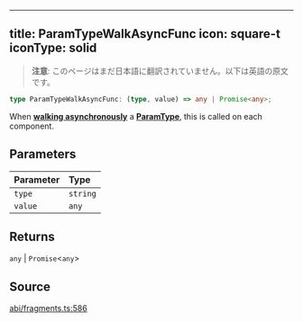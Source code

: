 <!-- AUTO-GENERATED-CONTENT:START (ENGLISH-COPY) -->
---
title: ParamTypeWalkAsyncFunc
icon: square-t
iconType: solid
---

> **注意**: このページはまだ日本語に翻訳されていません。以下は英語の原文です。

```ts
type ParamTypeWalkAsyncFunc: (type, value) => any | Promise<any>;
```

When [**walking asynchronously**](/jp/sdk/content/classes/ParamType#walkasync) a [**ParamType**](/jp/sdk/content/classes/ParamType), this is called on
each component.

## Parameters

| Parameter | Type |
| :------ | :------ |
| `type` | `string` |
| `value` | `any` |

## Returns

`any` \| `Promise`\<`any`\>

## Source

[abi/fragments.ts:586](https://github.com/dominant-strategies/quais.js/blob/c1c12d43f9d34c6baad2b0542bd6d0acd6fefcbf/src/abi/fragments.ts#L586)
